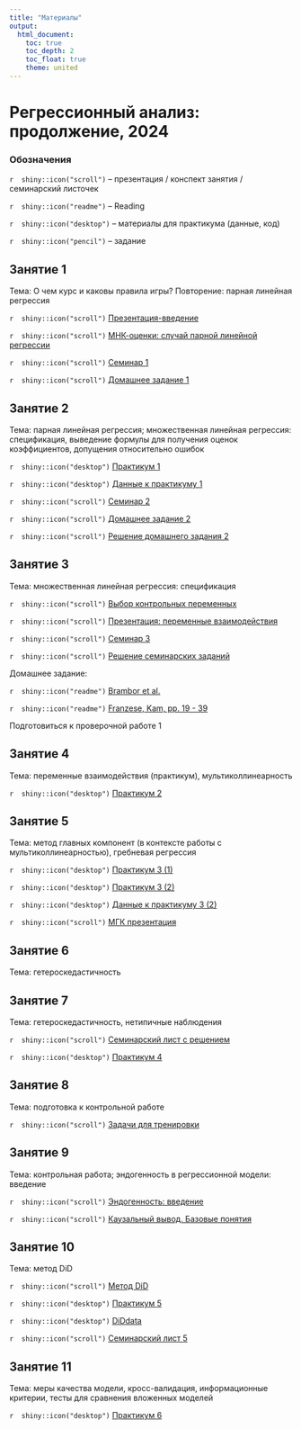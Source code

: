 ```yaml
---
title: "Материалы"
output: 
  html_document:
    toc: true
    toc_depth: 2
    toc_float: true
    theme: united
---
```

# Регрессионный анализ: продолжение, 2024
 
### Обозначения
 
`r  shiny::icon("scroll")` -- презентация / конспект занятия / семинарский листочек
 
`r  shiny::icon("readme")` -- Reading
 
`r  shiny::icon("desktop")` -- материалы для практикума (данные, код)
 
`r  shiny::icon("pencil")` -- задание 
 
## Занятие 1
 
Тема: О чем курс и каковы правила игры? Повторение: парная линейная регрессия
  
`r  shiny::icon("scroll")` <a href="polit_reg_intro_2024.pdf" title=>Презентация-введение</a> 

`r  shiny::icon("scroll")` <a href="OLS_1.pdf" title=>МНК-оценки: случай парной линейной регрессии</a> 

`r  shiny::icon("scroll")` <a href="reg_seminar1.pdf" title=>Семинар 1</a> 

`r  shiny::icon("scroll")` <a href="reg_hw1_2024.pdf" title=>Домашнее задание 1</a> 

## Занятие 2
 
Тема: парная линейная регрессия; множественная линейная регрессия: спецификация, выведение формулы для получения оценок коэффициентов, допущения относительно ошибок

`r  shiny::icon("desktop")` <a href="reg_lab1_2024.ipynb" title=>Практикум 1</a> 

`r  shiny::icon("desktop")` <a href="lab1.dta" title=>Данные к практикуму 1</a> 
  
`r  shiny::icon("scroll")` <a href="reg_seminar2_2024.pdf" title=>Семинар 2</a> 

`r  shiny::icon("scroll")` <a href="reg_hw2_2024.pdf" title=>Домашнее задание 2</a> 

`r  shiny::icon("scroll")` <a href="reg_hw2_solution_.pdf" title=>Решение домашнего задания 2</a> 

## Занятие 3
 
Тема: множественная линейная регрессия: спецификация

`r  shiny::icon("scroll")` <a href="reg_backdoor.pdf" title=>Выбор контрольных переменных</a> 

`r  shiny::icon("scroll")` <a href="reg_interaction_presentation.pdf" title=>Презентация: переменные взаимодействия</a> 

`r  shiny::icon("scroll")` <a href="reg_seminar3.pdf" title=>Семинар 3</a> 

`r  shiny::icon("scroll")` <a href="reg_interactions_solution.pdf" title=>Решение семинарских заданий</a> 


Домашнее задание: 

`r  shiny::icon("readme")` <a href="https://disk.yandex.ru/i/XhNnotShTyC8dw" title=> Brambor et al.</a>
 
`r  shiny::icon("readme")` <a href="https://disk.yandex.ru/i/ufuj_2Ks2FglpQ" title=> Franzese, Kam, pp. 19 - 39 </a>

Подготовиться к проверочной работе 1


## Занятие 4
 
Тема: переменные взаимодействия (практикум), мультиколлинеарность 

`r  shiny::icon("desktop")` <a href="reg_lab2_2024.ipynb" title=>Практикум 2</a>

## Занятие 5
 
Тема: метод главных компонент (в контексте работы с мультиколлинеарностью), гребневая регрессия 

`r  shiny::icon("desktop")` <a href="reg_lab3_1_2024_.ipynb" title=>Практикум 3 (1) </a>

`r  shiny::icon("desktop")` <a href="reg_lab3_2_2024_.ipynb" title=>Практикум 3 (2) </a>

`r  shiny::icon("desktop")` <a href="lab3_2.dta" title=>Данные к практикуму 3 (2) </a>

`r  shiny::icon("scroll")` <a href="PCA_lecture.pdf" title=>МГК презентация</a> 

## Занятие 6
 
Тема: гетероскедастичность 

## Занятие 7
 
Тема: гетероскедастичность, нетипичные наблюдения 

`r  shiny::icon("scroll")` <a href="reg_seminar_solution.pdf" title=>Семинарский лист с решением</a> 

`r  shiny::icon("desktop")` <a href="reg_lab4_2024.ipynb" title=> Практикум 4</a>

## Занятие 8
 
Тема: подготовка к контрольной работе 

`r  shiny::icon("scroll")` <a href="reg_practice.pdf" title=> Задачи для тренировки </a> 

## Занятие 9
 
Тема: контрольная работа; эндогенность в регрессионной модели: введение

`r  shiny::icon("scroll")` <a href="reg_endogeneity_intro.pdf" title=>Эндогенность: введение</a> 

`r  shiny::icon("scroll")` <a href="reg_causalinference.pdf" title=>Каузальный вывод. Базовые понятия</a> 


## Занятие 10
 
Тема: метод DiD

`r  shiny::icon("scroll")` <a href="DiD_lecture.pdf" title=>Метод DiD</a> 

`r  shiny::icon("desktop")` <a href="reg_lab5_2024.ipynb" title=> Практикум 5</a>

`r  shiny::icon("desktop")` <a href="DiDdata.dta" title=> DiDdata</a>

`r  shiny::icon("scroll")` <a href="reg_seminar5_2024_.pdf" title=>Семинарский лист 5</a> 


## Занятие 11
 
Тема: меры качества модели, кросс-валидация, информационные критерии, тесты для сравнения вложенных моделей

`r  shiny::icon("desktop")` <a href="reg_lab6_2024_.ipynb" title=> Практикум 6</a>














